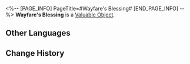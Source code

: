 <%-- [PAGE_INFO]
PageTitle=#Wayfare's Blessing#
[END_PAGE_INFO] --%>
{{Item Infobox
|id          = 802
|image       = Item Wayfare's Blessing.png{{subst:void|<!--$UPLOAD:<<SpriteOutput/ItemFigures/802.png>-<Item Wayfare's Blessing.png>-<Item Icons>>-->}}
|type        = Valuable Object
|invCategory = Valuables
|rarity      = 5
|effect      = 
|description = A blessing offered to wayfarers on the journey
}}
{{Description|May you navigate through the delves and behold how fathomless wakespans paint the scintillating beauty of life.<br />May you explore the Sea of Dreams and play a rousing melody for the enchanting land of fantasia.<br />Your traces there will condense into the memories that overflow the very river of stars.}}
'''Wayfare's Blessing''' is a [[Valuable Object]].

==Other Languages==
{{Other Languages
|en   = Wayfare's Blessing
|zhs  = 巡游的祝福
|zht  = 巡遊的祝福
|ja   = 巡遊の祝福
|ko   = 순항의 축복
|es   = Bendición de travesía
|fr   = Bénédiction de voyage
|ru   = Благословение путешествия
|th   = Wayfare's Blessing
|vi   = Chúc Phúc Tuần Du
|de   = Segen der Wanderung
|id   = Wayfare's Blessing
|pt   = Bênção da Jornada
}}

==Change History==
{{Change History|2.1}}